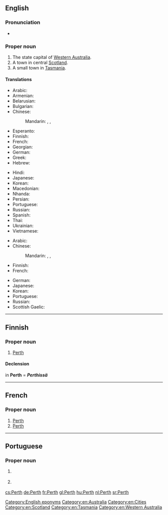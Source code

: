 ==English==
{{wikipedia}}

===Pronunciation===
* {{IPA|/ˈpɝθ/|lang=en}}

===Proper noun===
{{en-proper noun}}

# The state capital of [[Western Australia]].
# A town in central [[Scotland]].
# A small town in [[Tasmania]].

====Translations====
{{trans-top|in Western Australia}}
* Arabic: {{t|ar|بيرث|m|tr=Birṯ}}
* Armenian: {{t|hy|Պերտ}}
* Belarusian: {{t|be|Перт|m|tr=Pert}}
* Bulgarian: {{t|bg|Пърт|m|tr=Pǎrt}}
* Chinese:
*: Mandarin: {{t|cmn|佩斯|tr=Pèisī|sc=Hani}}, {{t+|cmn|珀斯|tr=Pòsī|sc=Hani}}, {{t|cmn|柏斯|tr=Bòsī|sc=Hani}}
* Esperanto: {{t|eo|Perto}}
* Finnish: {{t|fi|Perth}}
* French: {{t+|fr|Perth}}
* Georgian: {{t|ka|პერთი}}
* German: {{t+|de|Perth|n}}
* Greek: {{t|el|Περθ|n}}
* Hebrew: {{t|he|פרת'}}
{{trans-mid}}
* Hindi: {{t|hi|पर्थ|tr=parth}}
* Japanese: {{t|ja|パース|tr=Pāsu}}
* Korean: {{t|ko|퍼스|tr=Peoseu|sc=Hang}}
* Macedonian: {{t|mk|Перт|m|tr=Pert}}
* Nhanda: {{t|nha|parata}}
* Persian: {{t|fa|پرث|tr=Pers}}
* Portuguese: {{t|pt|Perth|f}}
* Russian: {{t+|ru|Перт|m|tr=Pɛrt, Pert}}
* Spanish: {{t|es|Perth|m}}
* Thai: {{t|th|เพิร์ท|tr=pêrt}}
* Ukrainian: {{t|uk|Перт|m|tr=Pert}}
* Vietnamese: {{t|vi|Perth}}
{{trans-bottom}}

{{trans-top|in Scotland}}
* Arabic: {{t|ar|بيرث|m|tr=birṯ}}
* Chinese:
*: Mandarin: {{t|cmn|佩斯|tr=Pèisī|sc=Hani}}, {{t+|cmn|珀斯|tr=Pòsī|sc=Hani}}, {{t|cmn|柏斯|tr=Bòsī|sc=Hani}}
* Finnish: {{t|fi|Perth}}
* French: {{t+|fr|Perth}}
{{trans-mid}}
* German: {{t+|de|Perth}}
* Japanese: {{t|ja|パース|tr=Pāsu}}
* Korean: {{t|ko|퍼스|tr=Peoseu|sc=Hang}}
* Portuguese: {{t|pt|Perth|f}}
* Russian: {{t+|ru|Перт|m|tr=Pɛrt, Pert}}
* Scottish Gaelic: {{t|gd|Peairt}}
{{trans-bottom}}

[[Category:English eponyms]]
[[Category:en:Australia]]
[[Category:en:Cities]]
[[Category:en:Scotland]]
[[Category:en:Tasmania]]
[[Category:en:Western Australia]]

----

==Finnish==

===Proper noun===
{{fi-proper noun}}

# [[Perth#English|Perth]] {{gloss|any place called Perth in English}}

====Declension====
in '''Perth''' = '''''Perthissä''''' {{qualifier|inessive}}
{{fi-decl-risti|n=sg|Perth|||ä|i=0}}

----

==French==
{{wikipedia|lang=fr}}

===Proper noun===
{{fr-proper noun}}

# [[Perth#English|Perth]] {{gloss|in Australia}}
# [[Perth#English|Perth]] {{gloss|in Scotland}}

----

==Portuguese==

===Proper noun===
{{pt-proper noun|f}}

# {{l|en|Perth}} {{gloss|city in Western Australia}}
# {{l|en|Perth}} {{gloss|city in Scotland}}

{{catlangcode|pt|Cities|Australia|Scotland}}

[[cs:Perth]]
[[de:Perth]]
[[fr:Perth]]
[[gl:Perth]]
[[hu:Perth]]
[[nl:Perth]]
[[sr:Perth]]